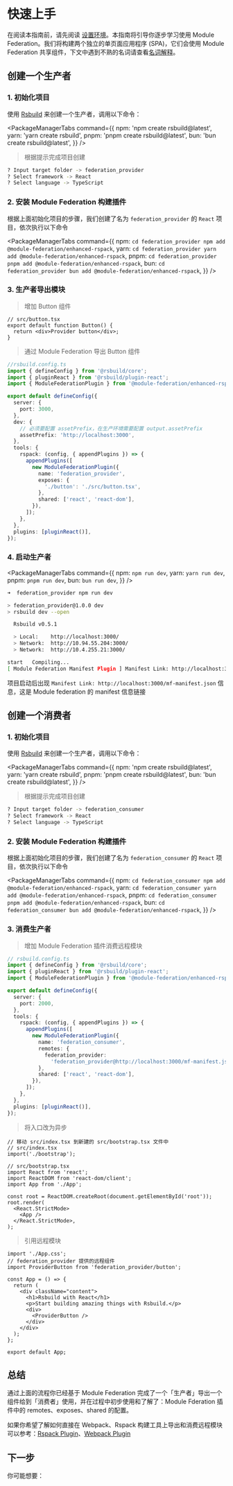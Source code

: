 # 快速上手

在阅读本指南前，请先阅读 [设置环境](./setting-up-env)。本指南将引导你逐步学习使用 Module Federation。我们将构建两个独立的单页面应用程序 (SPA)，它们会使用 Module Federation 共享组件，下文中遇到不熟的名词请查看[名词解释](./glossary)。

## 创建一个生产者

### 1. 初始化项目

使用 [Rsbuild](https://rsbuild.dev/) 来创建一个生产者，调用以下命令：


<PackageManagerTabs
  command={{
    npm: 'npm create rsbuild@latest',
    yarn: 'yarn create rsbuild',
    pnpm: 'pnpm create rsbuild@latest',
    bun: 'bun create rsbuild@latest',
  }}
/>

> 根据提示完成项目创建

```bash
? Input target folder -> federation_provider
? Select framework -> React
? Select language -> TypeScript
```

### 2. 安装 Module Federation 构建插件

根据上面初始化项目的步骤，我们创建了名为 `federation_provider` 的 `React` 项目，依次执行以下命令

<PackageManagerTabs
  command={{
    npm: `
cd federation_provider
npm add @module-federation/enhanced-rspack
    `,
    yarn: `
cd federation_provider
yarn add @module-federation/enhanced-rspack
    `,
    pnpm: `
cd federation_provider
pnpm add @module-federation/enhanced-rspack
    `,
    bun: `
cd federation_provider
bun add @module-federation/enhanced-rspack
    `,
  }}
/>

### 3. 生产者导出模块

> 增加 Button 组件

```tsx
// src/button.tsx
export default function Button() {
  return <div>Provider button</div>;
}
```

> 通过 Module Federation 导出 Button 组件

```typescript
//rsbuild.config.ts
import { defineConfig } from '@rsbuild/core';
import { pluginReact } from '@rsbuild/plugin-react';
import { ModuleFederationPlugin } from '@module-federation/enhanced-rspack';

export default defineConfig({
  server: {
    port: 3000,
  },
  dev: {
    // 必须要配置 assetPrefix，在生产环境需要配置 output.assetPrefix
    assetPrefix: 'http://localhost:3000',
  },
  tools: {
    rspack: (config, { appendPlugins }) => {
      appendPlugins([
        new ModuleFederationPlugin({
          name: 'federation_provider',
          exposes: {
            './button': './src/button.tsx',
          },
          shared: ['react', 'react-dom'],
        }),
      ]);
    },
  },
  plugins: [pluginReact()],
});
```

### 4. 启动生产者

<PackageManagerTabs
  command={{
    npm: `npm run dev`,
    yarn: `yarn run dev`,
    pnpm: `pnpm run dev`,
    bun: `bun run dev`,
  }}
/>

```zsh
➜  federation_provider npm run dev

> federation_provider@1.0.0 dev
> rsbuild dev --open

  Rsbuild v0.5.1

  > Local:    http://localhost:3000/
  > Network:  http://10.94.55.204:3000/
  > Network:  http://10.4.255.21:3000/

start   Compiling...
[ Module Federation Manifest Plugin ] Manifest Link: http://localhost:3000/mf-manifest.json
```

项目启动后出现 `Manifest Link: http://localhost:3000/mf-manifest.json` 信息，这是 Module federation 的 manifest 信息链接

## 创建一个消费者

### 1. 初始化项目

使用 [Rsbuild](https://rsbuild.dev/) 来创建一个生产者，调用以下命令：

<PackageManagerTabs
  command={{
    npm: 'npm create rsbuild@latest',
    yarn: 'yarn create rsbuild',
    pnpm: 'pnpm create rsbuild@latest',
    bun: 'bun create rsbuild@latest',
  }}
/>

> 根据提示完成项目创建

```bash
? Input target folder -> federation_consumer
? Select framework -> React
? Select language -> TypeScript
```

### 2. 安装 Module Federation 构建插件

根据上面初始化项目的步骤，我们创建了名为 `federation_consumer` 的 `React` 项目，依次执行以下命令

<PackageManagerTabs
  command={{
    npm: `
cd federation_consumer
npm add @module-federation/enhanced-rspack
    `,
    yarn: `
cd federation_consumer
yarn add @module-federation/enhanced-rspack
    `,
    pnpm: `
cd federation_consumer
pnpm add @module-federation/enhanced-rspack
    `,
    bun: `
cd federation_consumer
bun add @module-federation/enhanced-rspack
    `,
  }}
/>

### 3. 消费生产者

> 增加 Module Federation 插件消费远程模块

```typescript
// rsbuild.config.ts
import { defineConfig } from '@rsbuild/core';
import { pluginReact } from '@rsbuild/plugin-react';
import { ModuleFederationPlugin } from '@module-federation/enhanced-rspack';

export default defineConfig({
  server: {
    port: 2000,
  },
  tools: {
    rspack: (config, { appendPlugins }) => {
      appendPlugins([
        new ModuleFederationPlugin({
          name: 'federation_consumer',
          remotes: {
            federation_provider:
              'federation_provider@http://localhost:3000/mf-manifest.json',
          },
          shared: ['react', 'react-dom'],
        }),
      ]);
    },
  },
  plugins: [pluginReact()],
});
```

> 将入口改为异步

```tsx
// 移动 src/index.tsx 到新建的 src/bootstrap.tsx 文件中
// src/index.tsx
import('./bootstrap');

// src/bootstrap.tsx
import React from 'react';
import ReactDOM from 'react-dom/client';
import App from './App';

const root = ReactDOM.createRoot(document.getElementById('root'));
root.render(
  <React.StrictMode>
    <App />
  </React.StrictMode>,
);
```

> 引用远程模块

```tsx
import './App.css';
// federation_provider 提供的远程组件
import ProviderButton from 'federation_provider/button';

const App = () => {
  return (
    <div className="content">
      <h1>Rsbuild with React</h1>
      <p>Start building amazing things with Rsbuild.</p>
      <div>
        <ProviderButton />
      </div>
    </div>
  );
};

export default App;
```

## 总结

通过上面的流程你已经基于 Module Federation 完成了一个「生产者」导出一个组件给到「消费者」使用，并在过程中初步使用和了解了：Module Fderation 插件中的 remotes、exposes、shared 的配置。

如果你希望了解如何直接在 Webpack、Rspack 构建工具上导出和消费远程模块可以参考：[Rspack Plugin](../basic/rspack)、[Webpack Plugin](../basic/webpack)

## 下一步

你可能想要：


<NextSteps>
  <Step
    href="/guide/start/features"
    title="功能导航"
    description="了解 Module Federation 提供的所有功能"
  />
  <Step
    href="/guide/basic/configure"
    title="查阅配置"
    description="了解如何配置 Module Federation"
  />
  <Step
    href="/guide/start/glossary"
    title="名词解释"
    description="了解 Module Federation 相关的概念"
  />
</NextSteps>
